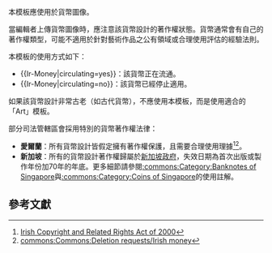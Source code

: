 {{Documentation subpage}}
<!-- Categories and interwikis go at the bottom of this page. -->

本模板應使用於貨幣圖像。

當編輯者上傳貨幣圖像時，應注意該貨幣設計的著作權狀態。貨幣通常會有自己的著作權類型，可能不適用於針對藝術作品之公有領域或合理使用評估的經驗法則。

本模板的使用方式如下：
*<nowiki>{{Ir-Money|circulating=yes}}</nowiki>：該貨幣正在流通。
*<nowiki>{{Ir-Money|circulating=no}}</nowiki>：該貨幣已經停止適用。

如果該貨幣設計非常古老（如古代貨幣），不應使用本模板，而是使用適合的「Art」模板。 

部分司法管轄區會採用特別的貨幣著作權法律：
*'''愛爾蘭'''：所有貨幣設計皆假定擁有著作權保護，且需要合理使用理據<ref>[http://portal.unesco.org/culture/admin/file_download.php/ie_copyright_2000_en.pdf?URL_ID=30295&filename=11419222823ie_copyright_2000_en.pdf&filetype=application%2Fpdf&filesize=546604&name=ie_copyright_2000_en.pdf&location=user-S/ Irish Copyright and Related Rights Act of 2000]</ref><ref>[[commons:Commons:Deletion requests/Irish money]]</ref>。
*'''新加坡'''：所有的貨幣設計著作權歸屬於[[新加坡政府]]，失效日期為首次出版或製作年份加70年的年底。更多細節請參閱[[:commons:Category:Banknotes of Singapore]]與[[:commons:Category:Coins of Singapore]]的使用註解。

==參考文獻==
{{Reflist}}

<includeonly>
<!-- Categories and interwikis go here: -->

</includeonly>